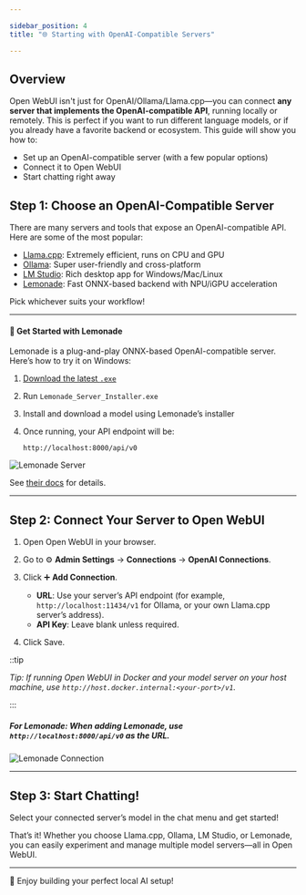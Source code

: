 ```yaml
---

sidebar_position: 4
title: "🌐 Starting with OpenAI-Compatible Servers"

---
```


## Overview

Open WebUI isn't just for OpenAI/Ollama/Llama.cpp—you can connect **any server that implements the OpenAI-compatible API**, running locally or remotely. This is perfect if you want to run different language models, or if you already have a favorite backend or ecosystem. This guide will show you how to:

- Set up an OpenAI-compatible server (with a few popular options)
- Connect it to Open WebUI
- Start chatting right away

## Step 1: Choose an OpenAI-Compatible Server

There are many servers and tools that expose an OpenAI-compatible API. Here are some of the most popular:

- [Llama.cpp](https://github.com/ggml-org/llama.cpp): Extremely efficient, runs on CPU and GPU
- [Ollama](https://ollama.com/): Super user-friendly and cross-platform
- [LM Studio](https://lmstudio.ai/): Rich desktop app for Windows/Mac/Linux
- [Lemonade](https://lemonade-server.ai/): Fast ONNX-based backend with NPU/iGPU acceleration

Pick whichever suits your workflow!

---

#### 🍋 Get Started with Lemonade

Lemonade is a plug-and-play ONNX-based OpenAI-compatible server. Here’s how to try it on Windows:

1. [Download the latest `.exe`](https://github.com/lemonade-sdk/lemonade)
2. Run `Lemonade_Server_Installer.exe`
3. Install and download a model using Lemonade’s installer
4. Once running, your API endpoint will be:

   ```
   http://localhost:8000/api/v0
   ```

![Lemonade Server](/images/getting-started/lemonade-server.png)

See [their docs](https://lemonade-server.ai/) for details.

---

## Step 2: Connect Your Server to Open WebUI

1. Open Open WebUI in your browser.
2. Go to ⚙️ **Admin Settings** → **Connections** → **OpenAI Connections**.
3. Click ➕ **Add Connection**.

   - **URL**: Use your server’s API endpoint (for example, `http://localhost:11434/v1` for Ollama, or your own Llama.cpp server’s address).
   - **API Key**: Leave blank unless required.

4. Click Save.

::tip

*Tip: If running Open WebUI in Docker and your model server on your host machine, use `http://host.docker.internal:<your-port>/v1`.*

:::

##### **For Lemonade:**  When adding Lemonade, use `http://localhost:8000/api/v0` as the URL.

![Lemonade Connection](/images/getting-started/lemonade-connection.png)

---

## Step 3: Start Chatting!

Select your connected server’s model in the chat menu and get started!

That’s it! Whether you choose Llama.cpp, Ollama, LM Studio, or Lemonade, you can easily experiment and manage multiple model servers—all in Open WebUI.

---

🚀 Enjoy building your perfect local AI setup!